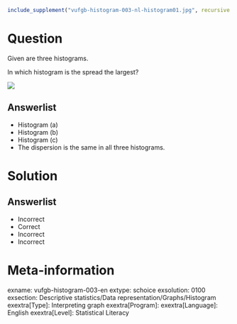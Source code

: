 ```r
include_supplement("vufgb-histogram-003-nl-histogram01.jpg", recursive = TRUE)
```

Question
========

Given are three histograms.

In which histogram is the spread the largest?

![](vufgb-histogram-003-nl-histogram01.jpg)
  
Answerlist
----------
* Histogram (a)
* Histogram (b)
* Histogram (c)
* The dispersion is the same in all three histograms.

Solution
========

Answerlist
----------
* Incorrect
* Correct
* Incorrect
* Incorrect

Meta-information
================
exname: vufgb-histogram-003-en
extype: schoice
exsolution: 0100
exsection: Descriptive statistics/Data representation/Graphs/Histogram
exextra[Type]: Interpreting graph
exextra[Program]: 
exextra[Language]: English
exextra[Level]: Statistical Literacy
